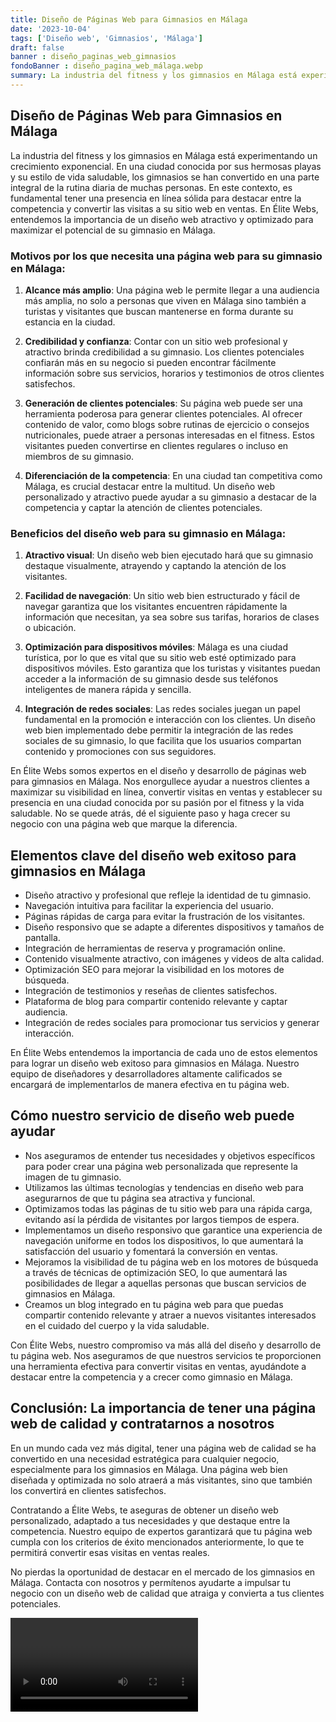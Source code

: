 ```yaml
---
title: Diseño de Páginas Web para Gimnasios en Málaga
date: '2023-10-04'
tags: ['Diseño web', 'Gimnasios', 'Málaga']
draft: false
banner : diseño_paginas_web_gimnasios
fondoBanner : diseño_pagina_web_málaga.webp
summary: La industria del fitness y los gimnasios en Málaga está experimentando un crecimiento exponencial. En una ciudad conocida por sus hermosas playas y su estilo de vida saludable, los gimnasios se han convertido en una parte integral de la rutina diaria de muchas personas. En este contexto, es fundamental tener una presencia en línea sólida para destacar entre la competencia y convertir las visitas a su sitio web en ventas. En Élite Webs, entendemos la importancia de un diseño web atractivo y optimizado para maximizar el potencial de su gimnasio en Málaga.
---
```


## Diseño de Páginas Web para Gimnasios en Málaga

La industria del fitness y los gimnasios en Málaga está experimentando un crecimiento exponencial. En una ciudad conocida por sus hermosas playas y su estilo de vida saludable, los gimnasios se han convertido en una parte integral de la rutina diaria de muchas personas. En este contexto, es fundamental tener una presencia en línea sólida para destacar entre la competencia y convertir las visitas a su sitio web en ventas. En Élite Webs, entendemos la importancia de un diseño web atractivo y optimizado para maximizar el potencial de su gimnasio en Málaga.

### Motivos por los que necesita una página web para su gimnasio en Málaga:

1. **Alcance más amplio**: Una página web le permite llegar a una audiencia más amplia, no solo a personas que viven en Málaga sino también a turistas y visitantes que buscan mantenerse en forma durante su estancia en la ciudad.

2. **Credibilidad y confianza**: Contar con un sitio web profesional y atractivo brinda credibilidad a su gimnasio. Los clientes potenciales confiarán más en su negocio si pueden encontrar fácilmente información sobre sus servicios, horarios y testimonios de otros clientes satisfechos.

3. **Generación de clientes potenciales**: Su página web puede ser una herramienta poderosa para generar clientes potenciales. Al ofrecer contenido de valor, como blogs sobre rutinas de ejercicio o consejos nutricionales, puede atraer a personas interesadas en el fitness. Estos visitantes pueden convertirse en clientes regulares o incluso en miembros de su gimnasio.

4. **Diferenciación de la competencia**: En una ciudad tan competitiva como Málaga, es crucial destacar entre la multitud. Un diseño web personalizado y atractivo puede ayudar a su gimnasio a destacar de la competencia y captar la atención de clientes potenciales.

### Beneficios del diseño web para su gimnasio en Málaga:

1. **Atractivo visual**: Un diseño web bien ejecutado hará que su gimnasio destaque visualmente, atrayendo y captando la atención de los visitantes.

2. **Facilidad de navegación**: Un sitio web bien estructurado y fácil de navegar garantiza que los visitantes encuentren rápidamente la información que necesitan, ya sea sobre sus tarifas, horarios de clases o ubicación.

3. **Optimización para dispositivos móviles**: Málaga es una ciudad turística, por lo que es vital que su sitio web esté optimizado para dispositivos móviles. Esto garantiza que los turistas y visitantes puedan acceder a la información de su gimnasio desde sus teléfonos inteligentes de manera rápida y sencilla.

4. **Integración de redes sociales**: Las redes sociales juegan un papel fundamental en la promoción e interacción con los clientes. Un diseño web bien implementado debe permitir la integración de las redes sociales de su gimnasio, lo que facilita que los usuarios compartan contenido y promociones con sus seguidores.

En Élite Webs somos expertos en el diseño y desarrollo de páginas web para gimnasios en Málaga. Nos enorgullece ayudar a nuestros clientes a maximizar su visibilidad en línea, convertir visitas en ventas y establecer su presencia en una ciudad conocida por su pasión por el fitness y la vida saludable. No se quede atrás, dé el siguiente paso y haga crecer su negocio con una página web que marque la diferencia.

<GifSeo />

<Cta />

## Elementos clave del diseño web exitoso para gimnasios en Málaga

- Diseño atractivo y profesional que refleje la identidad de tu gimnasio.
- Navegación intuitiva para facilitar la experiencia del usuario.
- Páginas rápidas de carga para evitar la frustración de los visitantes.
- Diseño responsivo que se adapte a diferentes dispositivos y tamaños de pantalla.
- Integración de herramientas de reserva y programación online.
- Contenido visualmente atractivo, con imágenes y videos de alta calidad.
- Optimización SEO para mejorar la visibilidad en los motores de búsqueda.
- Integración de testimonios y reseñas de clientes satisfechos.
- Plataforma de blog para compartir contenido relevante y captar audiencia.
- Integración de redes sociales para promocionar tus servicios y generar interacción.

En Élite Webs entendemos la importancia de cada uno de estos elementos para lograr un diseño web exitoso para gimnasios en Málaga. Nuestro equipo de diseñadores y desarrolladores altamente calificados se encargará de implementarlos de manera efectiva en tu página web.

## Cómo nuestro servicio de diseño web puede ayudar

- Nos aseguramos de entender tus necesidades y objetivos específicos para poder crear una página web personalizada que represente la imagen de tu gimnasio.
- Utilizamos las últimas tecnologías y tendencias en diseño web para asegurarnos de que tu página sea atractiva y funcional.
- Optimizamos todas las páginas de tu sitio web para una rápida carga, evitando así la pérdida de visitantes por largos tiempos de espera.
- Implementamos un diseño responsivo que garantice una experiencia de navegación uniforme en todos los dispositivos, lo que aumentará la satisfacción del usuario y fomentará la conversión en ventas.
- Mejoramos la visibilidad de tu página web en los motores de búsqueda a través de técnicas de optimización SEO, lo que aumentará las posibilidades de llegar a aquellas personas que buscan servicios de gimnasios en Málaga.
- Creamos un blog integrado en tu página web para que puedas compartir contenido relevante y atraer a nuevos visitantes interesados en el cuidado del cuerpo y la vida saludable.

Con Élite Webs, nuestro compromiso va más allá del diseño y desarrollo de tu página web. Nos aseguramos de que nuestros servicios te proporcionen una herramienta efectiva para convertir visitas en ventas, ayudándote a destacar entre la competencia y a crecer como gimnasio en Málaga.

## Conclusión: La importancia de tener una página web de calidad y contratarnos a nosotros

En un mundo cada vez más digital, tener una página web de calidad se ha convertido en una necesidad estratégica para cualquier negocio, especialmente para los gimnasios en Málaga. Una página web bien diseñada y optimizada no solo atraerá a más visitantes, sino que también los convertirá en clientes satisfechos.

Contratando a Élite Webs, te aseguras de obtener un diseño web personalizado, adaptado a tus necesidades y que destaque entre la competencia. Nuestro equipo de expertos garantizará que tu página web cumpla con los criterios de éxito mencionados anteriormente, lo que te permitirá convertir esas visitas en ventas reales.

No pierdas la oportunidad de destacar en el mercado de los gimnasios en Málaga. Contacta con nosotros y permítenos ayudarte a impulsar tu negocio con un diseño web de calidad que atraiga y convierta a tus clientes potenciales.

<Video />

<CtaBot job='Gimnasios' city='Málaga'/>

<Gmaps query='Málaga+españa+maps' />